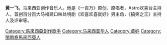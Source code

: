 {{Multiple issues|
{{Lead too short|time=2020-11-15T01:33:26+00:00}}
{{Notability Unreferenced|time=2020-11-15T01:33:26+00:00}}
{{Unreferenced|time=2020-11-15T01:33:26+00:00}}
}}
{{藝人
| 姓名 = 黃一飞
| 圖片 = 
| 圖片簡介 = 
| 類型 = 男歌手
| 羅馬拼音 = 
| 暱稱 = 
| 英文名 = Freddie Huang Yi Fei
| 籍貫 = 福建南安
| 國籍 = {{MYS}}
| 民族 = [[馬來西亞華裔|馬來西亞華裔]]
| 出生日期 = 
| 出生地點 = {{MYS}}
| 職業 = [[歌手|歌手]]、[[填詞人|填詞人]]、[[作曲家|作曲家]]、[[音樂製作人|音樂製作人]]、[[演员|演员]]、[[主持人|主持人]]
| 語言 = [[華語|華語]]、[[閩南語|閩南語]]、[[粤語|粤語]]、[[台語|台語]]、[[英語|英語]]、[[馬來語|馬來語]]
| 教育程度 = 
| 音樂類型 = 
| 出道地點 = {{MYS}}
| 出道日期 = 
| 出道作品 = 
| 活躍年代 = 
| 唱片公司 = 跟随我唱片<br>[[滚石唱片|滚石唱片]]（——2008；2012——至今）<br>星乐娱乐集团/威扬集团（2009——2011）
| 經紀公司 = Fei Huang Work Station<br>Astro
| 父母 = 
| 亲属 = 
| 網站 = 
| imdb = 
}}

'''黄一飞'''，马来西亚创作音乐人。他是《一百万》原创、原唱者，Astro欢喜台主持人，首创百分百大马福建口味处境剧《欢喜欢喜就好》男主角，《搞笑之王》主持人及评审等。

[[Category:馬來西亞創作歌手|Category:馬來西亞創作歌手]]
[[Category:马来西亚华人|Category:马来西亚华人]]
[[Category:黃姓|Category:黃姓]]
[[Category:閩南裔馬來西亞人|Category:閩南裔馬來西亞人]]